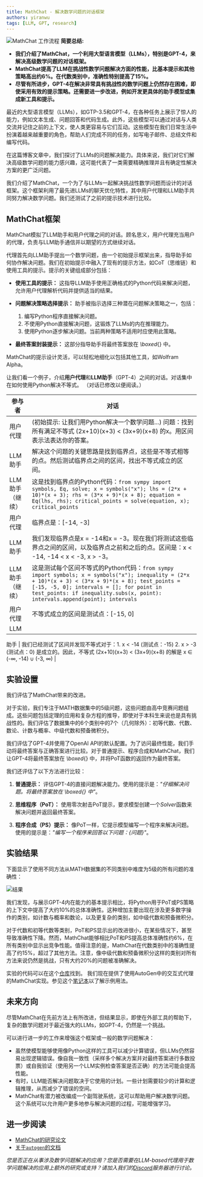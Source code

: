 ```yaml
---
title: MathChat - 解决数学问题的对话框架
authors: yiranwu
tags: [LLM, GPT, research]
---
```



![MathChat 工作流程](img/mathchatflow.png)
**简要总结:**
* **我们介绍了MathChat，一个利用大型语言模型（LLMs），特别是GPT-4，来解决高级数学问题的对话框架。**
* **MathChat提高了LLM在挑战性数学问题解决方面的性能，比基本提示和其他策略高出约6%。在代数类别中，准确性特别提高了15%。**
* **尽管有所进步，GPT-4在解决非常具有挑战性的数学问题上仍然存在困难，即使采用有效的提示策略。还需要进一步改进，例如开发更具体的助手模型或集成新工具和提示。**

最近的大型语言模型（LLMs），如GTP-3.5和GPT-4，在各种任务上展示了惊人的能力，例如文本生成、问题回答和代码生成。此外，这些模型可以通过对话与人类交流并记住之前的上下文，使人类更容易与它们互动。这些模型在我们日常生活中扮演着越来越重要的角色，帮助人们完成不同的任务，如写电子邮件、总结文件和编写代码。

在这篇博客文章中，我们探讨了LLMs的问题解决能力。具体来说，我们对它们解决高级数学问题的能力感兴趣，这可能代表了一类需要精确推理并且有确定性解决方案的更广泛问题。

我们介绍了MathChat，一个为了与LLMs一起解决挑战性数学问题而设计的对话框架。这个框架利用了最先进LLMs的聊天优化特性，其中用户代理和LLM助手共同努力解决数学问题。我们还测试了之前的提示技术进行比较。

## MathChat框架

MathChat模拟了LLM助手和用户代理之间的对话。顾名思义，用户代理充当用户的代理，负责与LLM助手通信并以期望的方式继续对话。

代理首先向LLM助手提出一个数学问题，由一个初始提示框架出来，指导助手如何协作解决问题。我们在初始提示中融入了现有的提示方法，如CoT（思维链）和使用工具的提示。提示的关键组成部分包括：

- **使用工具的提示：** 这指导LLM助手使用正确格式的Python代码来解决问题，允许用户代理解析代码并提供适当的结果。

- **问题解决策略选择提示：** 助手被指示选择三种潜在问题解决策略之一，包括：
  1. 编写Python程序直接解决问题。
  2. 不使用Python直接解决问题，这锻炼了LLMs的内在推理能力。
  3. 使用Python逐步解决问题。当前两种策略不适用时应使用此策略。

- **最终答案封装提示：** 这部分指导助手将最终答案放在 *\boxed*{} 中。

MathChat的提示设计灵活，可以轻松地细化以包括其他工具，如Wolfram Alpha。

让我们看一个例子，介绍**用户代理**和**LLM助手**（GPT-4）之间的对话。对话集中在如何使用Python解决不等式。
（对话已修改以便阅读。）

| 参与者 | 对话 |
|-------------|----------|
| 用户代理 | (初始提示: 让我们用Python解决一个数学问题...) 问题：找到所有满足不等式 (2x+10)(x+3) < (3x+9)(x+8) 的x。用区间表示法表达你的答案。 |
| LLM助手 | 解决这个问题的关键思路是找到临界点，这些是不等式相等的点。然后测试临界点之间的区间，找出不等式成立的区间。 |
| LLM助手（继续） | 这是找到临界点的Python代码：`from sympy import symbols, Eq, solve; x = symbols("x"); lhs = (2*x + 10)*(x + 3); rhs = (3*x + 9)*(x + 8); equation = Eq(lhs, rhs); critical_points = solve(equation, x); critical_points` |
| 用户代理 | 临界点是：[-14, -3] |
| LLM助手 | 我们发现临界点是x = -14和x = -3。现在我们将测试这些临界点之间的区间，以及临界点之前和之后的点。区间是：x < -14, -14 < x < -3, x > -3。 |
| LLM助手（继续） | 这是测试每个区间不等式的Python代码：`from sympy import symbols; x = symbols("x"); inequality = (2*x + 10)*(x + 3) < (3*x + 9)*(x + 8); test_points = [-15, -5, 0]; intervals = []; for point in test_points: if inequality.subs(x, point): intervals.append(point); intervals` |
| 用户代理 | 不等式成立的区间是测试点：[-15, 0] |
| LLM

助手 | 我们已经测试了区间并发现不等式对于：1. x < -14 (测试点：-15) 2. x > -3 (测试点：0) 是成立的。因此，不等式 (2x+10)(x+3) < (3x+9)(x+8) 的解是 x ∈ (-∞, -14) ∪ (-3, ∞) |

## 实验设置

我们评估了MathChat带来的改进。

对于实验，我们专注于MATH数据集中的5级问题，这些问题由高中竞赛问题组成。这些问题包括定理的应用和复杂方程的推导，即使对于本科生来说也是具有挑战性的。我们评估了数据集中的6个类别中的7个（几何除外）：初等代数、代数、数论、计数与概率、中级代数和预备微积分。

我们评估了GPT-4并使用了OpenAI API的默认配置。为了访问最终性能，我们手动将最终答案与正确答案进行比较。对于普通提示、程序合成和MathChat，我们让GPT-4将最终答案放在 *\boxed*{} 中，并将PoT函数的返回作为最终答案。

我们还评估了以下方法进行比较：

1. **普通提示：** 评估GPT-4的直接问题解决能力。使用的提示是：*"仔细解决问题。将最终答案放在 \boxed{} 中"*。

2. **思维程序（PoT）：** 使用零次射击PoT提示，要求模型创建一个*Solver*函数来解决问题并返回最终答案。

3. **程序合成（PS）提示：** 像PoT一样，它提示模型编写一个程序来解决问题。使用的提示是：*"编写一个程序来回答以下问题：\{问题\}"*。

## 实验结果

下面显示了使用不同方法从MATH数据集的不同类别中难度为5级的所有问题的准确性：

![结果](img/result.png)

我们发现，与展示GPT-4内在能力的基本提示相比，将Python用于PoT或PS策略的上下文中提高了大约10%的总体准确性。这种增加主要出现在涉及更多数字操作的类别，如计数与概率和数论，以及更复杂的类别，如中级代数和预备微积分。

对于代数和初等代数等类别，PoT和PS显示出的改进很小，在某些情况下，甚至导致准确性下降。然而，MathChat能够相比PoT和PS提高总体准确性约6%，在所有类别中显示出竞争性能。值得注意的是，MathChat在代数类别中的准确性提高了约15%，超过了其他方法。注意，像中级代数和预备微积分这样的类别对所有方法来说仍然是挑战，只有大约20%的问题被准确解决。

实验的代码可以在这个[仓库](https://github.com/kevin666aa/FLAML/tree/gpt_math_solver/flaml/autogen/math)找到。
我们现在提供了使用AutoGen中的交互式代理的MathChat实现。参见这个[笔记本](https://github.com/microsoft/autogen/blob/main/notebook/agentchat_MathChat.ipynb)以了解示例用法。

## 未来方向

尽管MathChat在先前方法上有所改进，但结果显示，即使在外部工具的帮助下，复杂的数学问题对于最近强大的LLMs，如GPT-4，仍然是一个挑战。

可以进行进一步的工作来增强这个框架或一般的数学问题解决：
- 虽然使模型能够使用像Python这样的工具可以减少计算错误，但LLMs仍然容易出现逻辑错误。像自我一致性（采样多个解决方案并对最终答案进行多数投票）或自我验证（使用另一个LLM实例检查答案是否正确）的方法可能会提高性能。
- 有时，LLM能否解决问题取决于它使用的计划。一些计划需要较少的计算和逻辑推理，从而减少了错误的空间。
- MathChat有潜力被改编成一个副驾驶系统，这可以帮助用户解决数学问题。这个系统可以允许用户更多地参与解决问题的过程，可能增强学习。

## 进一步阅读

* [MathChat的研究论文](https://arxiv.org/abs/2306.01337)
* [关于`autogen`的文档](/docs/Getting-Started)

*您是否正在从事涉及数学问题解决的应用？您是否需要在LLM-based代理用于数学问题解决的应用上额外的研究或支持？请加入我们的[Discord](https://discord.gg/pAbnFJrkgZ)服务器进行讨论。*